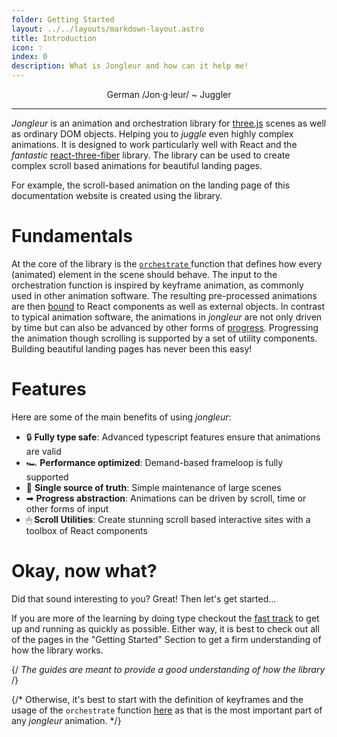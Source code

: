 ```yaml
---
folder: Getting Started
layout: ../../layouts/markdown-layout.astro
title: Introduction
icon: ❔ 
index: 0
description: What is Jongleur and how can it help me!
---
```



<div align="center">
German /Jon·g·leur/ ~ Juggler
</div>

---

*Jongleur* is an animation and orchestration library for [three.js](https://threejs.org/) scenes as well as ordinary DOM objects. Helping you to *juggle* even highly complex animations. It is designed to work particularly well with React and the *fantastic* [react-three-fiber](https://github.com/pmndrs/react-three-fiber) library. The library can be used to create complex scroll based animations for beautiful landing pages.

For example, the scroll-based animation on the landing page of this documentation website is created using the library.

# Fundamentals

At the core of the library is the [ `orchestrate` ](./keyframes) function that defines how every (animated) element in the scene should behave. The input to the orchestration function is inspired by keyframe animation, as commonly used in other animation software. The resulting pre-processed animations are then [bound](./register) to React components as well as external objects. In contrast to typical animation software, the animations in *jongleur* are not only driven by time but can also be advanced by other forms of [progress](./progress). Progressing the animation though scrolling is supported by a set of utility components. Building beautiful landing pages has never been this easy!



# Features

Here are some of the main benefits of using *jongleur*: 

- 🔒 **Fully type safe**: Advanced typescript features ensure that animations are valid
- 🏎 **Performance optimized**: Demand-based frameloop is fully supported
- 📒 **Single source of truth**: Simple maintenance of large scenes
- ➡  **Progress abstraction**: Animations can be driven by scroll, time or other forms of input
- 🖱 **Scroll Utilities**: Create stunning scroll based interactive sites with a toolbox of React components

# Okay, now what?

Did that sound interesting to you? Great! Then let's get started...

If you are more of the learning by doing type checkout the [fast track](./fast-track) to get up and running as quickly as possible. Either way, it is best to check out all of the pages in the "Getting Started" Section to get a firm understanding of how the library works.

{/*<Alert type="note">
The guides are meant to provide a good understanding of how the library  
</Alert>*/}

{/*
Otherwise, it's best to start with the definition of keyframes and the usage of the `orchestrate` function [here](./keyframes) as that is the most important part of any *jongleur* animation.
*/}
